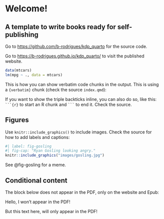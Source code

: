 # Welcome! {.unnumbered}

## A template to write books ready for self-publishing

Go to [https://github.com/b-rodrigues/kdp_quarto](https://github.com/b-rodrigues/kdp_quarto) for the source code.

Go to [https://b-rodrigues.github.io/kdp_quarto/](https://b-rodrigues.github.io/kdp_quarto/) to visit the published website.

```r

data(mtcars)
lm(mpg ~ ., data = mtcars)

```

This is how you can show verbatim code chunks in the output. This is using
a `{verbatim}` chunk (check the source `index.qmd`):

If you want to show the triple backticks inline, you can also do so, like this:
```` ```{r} ```` to start an R chunk and ```` ``` ```` to end it. Check the source.

## Figures

Use `knitr::include_graphics()` to include images. Check the source for how to add
labels and captions:

```r
#| label: fig-gosling
#| fig-cap: "Ryan Gosling looking angry."
knitr::include_graphics("images/gosling.jpg")
```

See @fig-gosling for a meme.

## Conditional content

The block below does not appear in the PDF, only on the website and Epub:

::: {.content-hidden when-format="pdf"}
Hello, I won't appear in the PDF!
:::

::: {.content-visible when-format="pdf"}
But this text here, will only appear in the PDF!
:::
